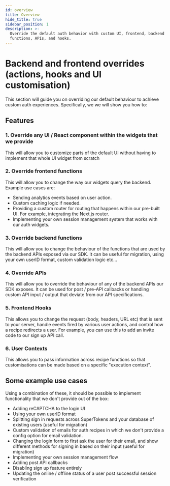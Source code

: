 ```yaml
---
id: overview
title: Overview
hide_title: true
sidebar_position: 1
description: >-
  Override the default auth behavior with custom UI, frontend, backend
  functions, APIs, and hooks.
---
```


# Backend and frontend overrides (actions, hooks and UI customisation)

This section will guide you on overriding our default behaviour to achieve custom auth experiences. Specifically, we we will show you how to:

## Features

### 1. Override any UI / React component within the widgets that we provide
This will allow you to customize parts of the default UI without having to implement that whole UI widget from scratch

### 2. Override frontend functions
This will allow you to change the way our widgets query the backend. Example use cases are:
- Sending analytics events based on user action.
- Custom caching logic if needed.
- Providing a custom router for routing that happens within our pre-built UI. For example, integrating the Next.js router.
- Implementing your own session management system that works with our auth widgets.

### 3. Override backend functions
This will allow you to change the behaviour of the functions that are used by the backend APIs exposed via our SDK. It can be useful for migration, using your own userID format, custom validation logic etc...

### 4. Override APIs
This will allow you to override the behaviour of any of the backend APIs our SDK exposes. It can be used for post / pre-API callbacks or handling custom API input / output that deviate from our API specifications.

### 5. Frontend Hooks
This allows you to change the request (body, headers, URL etc) that is sent to your server, handle events fired by various user actions, and control how a recipe redirects a user. For example, you can use this to add an invite code to our sign up API call.

### 6. User Contexts
This allows you to pass information across recipe functions so that customisations can be made based on a specific "execution context".

## Some example use cases
Using a combination of these, it should be possible to implement functionality that we don't provide out of the box:
- Adding reCAPTCHA to the login UI
- Using your own userID format
- Splitting sign in requests across SuperTokens and your database of existing users (useful for migration)
- Custom validation of emails for auth recipes in which we don't provide a config option for email validation.
- Changing the login form to first ask the user for their email, and show different methods for signing in based on their input (useful for migration)
- Implementing your own session management flow
- Adding post API callbacks
- Disabling sign up feature entirely
- Updating the online / offline status of a user post successful session verification

